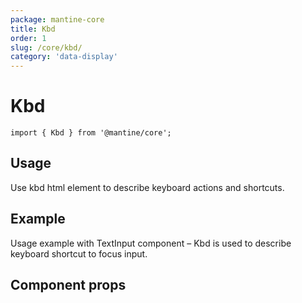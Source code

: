 ```yaml
---
package: mantine-core
title: Kbd
order: 1
slug: /core/kbd/
category: 'data-display'
---
```



# Kbd

<PageHeader source="mantine-core/src/Kbd/Kbd.tsx" docs="core/Kbd.mdx" package="@mantine/core" />

```tsx
import { Kbd } from '@mantine/core';
```

## Usage

Use kbd html element to describe keyboard actions and shortcuts.

<KbdBaseDemo />

## Example

Usage example with <GatsbyLink to="/core/text-input">TextInput</GatsbyLink> component
– Kbd is used to describe keyboard shortcut to focus input.

<KbdInputDemo />

## Component props

<PropsTable component="Kbd" />
